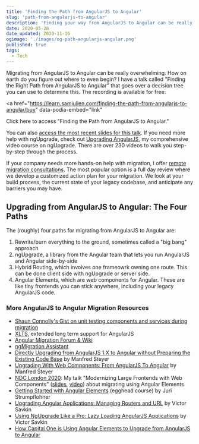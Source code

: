 ```yaml
---
title: 'Finding the Path from AngularJS to Angular'
slug: 'path-from-angularjs-to-angular'
description: 'Finding your way from AngularJS to Angular can be really confusing. In this article, Sam Julien uncovers the different paths for migration and how to choose the one right for your company.'
date: 2020-05-28
date_updated: 2020-11-16
ogimage: './images/og-path-angularjs-angular.png'
published: true
tags:
  - Tech
---
```



Migrating from AngularJS to Angular can be really overwhelming. How on earth do you figure out where to even begin? I have a talk called "Finding the Right Path from AngularJS to Angular" that goes over a decision tree you can use to determine this. The recording is available for free:

<script src="https://cdn.podia.com/embeds.js" async="async"></script>

<a
  href="https://learn.samjulien.com/finding-the-path-from-angularjs-to-angular/buy"
  data-podia-embed="link"
>
  Click here to access "Finding the Path from AngularJS to Angular."
</a>

You can also [access the most recent slides for this talk](https://speakerdeck.com/samjulien/finding-the-right-path-from-angularjs-to-angular). If you need more help with ngUpgrade, check out [Upgrading AngularJS](https://www.upgradingangularjs.com/), my comprehensive video course on ngUpgrade. There are over 230 videos to walk you step-by-step through the process.

If your company needs more hands-on help with migration, I offer [remote migration consultations](https://www.upgradingangularjs.com/consulting). The most popular option is a full day review where we develop a customized action plan for your migration. We look at your build process, the current state of your legacy codebase, and anticipate any barriers you may have.

## Upgrading from AngularJS to Angular: The Four Paths

The (roughly) four paths for migrating from AngularJS to Angular are:

1. Rewrite/burn everything to the ground, sometimes called a "big bang" approach
2. ngUpgrade, a library from the Angular team that lets you run AngularJS and Angular side-by-side
3. Hybrid Routing, which involves one frameowrk owning one route. This can be done client side with ngUpgrade or server side.
4. Angular Elements, which are web components for Angular. These are like tiny frontends you can stick anywhere, including your legacy AngularJS code.

### More AngularJS to Angular Migration Resources

- [Shaun Connolly's Gist on unit testing components and services during migration](https://gist.github.com/saconnolly/619dfd855107b2e6c9bf9ab9257dd162)
- [XLTS](https://xlts.dev/), extended long term support for AngularJS
- [Angular Migration Forum & Wiki](https://github.com/angular/ngMigration-Forum/wiki)
- [ngMigration Assistant](https://github.com/ellamaolson/ngMigration-Assistant)
- [Directly Upgrading from AngularJS 1.X to Angular without Preparing the Existing Code Base](https://www.softwarearchitekt.at/post/2017/07/14/directly-upgrading-from-angularjs-1-x-to-angular-by-skipping-preparation.aspx) by Manfred Steyer
- [Upgrading With Web Components: From AngularJS To Angular](https://www.softwarearchitekt.at/post/2018/09/02/upgrading-with-web-components-from-angularjs-to-angular.aspx) by Manfred Steyer
- [NDC London 2020](https://ndc-london.com/): My talk "Modernizing Large Frontends with Web Components" ([slides](http://samj.im/ndc-london), [video](https://www.youtube.com/watch?v=Q_DAn3EvYvY&list=PL03Lrmd9CiGeteXRzmn27mnlHKgOEACi2&index=100)) about migrating using Angular Elements
- [Getting Started with Angular Elements](https://egghead.io/courses/getting-started-with-angular-elements) (egghead course) by Juri Strumpflohner
- [Upgrading Angular Applications: Managing Routers and URL](https://blog.nrwl.io/upgrading-angular-applications-managing-routers-and-url-ca5588290aaa) by Victor Savkin
- [Using NgUpgrade Like a Pro: Lazy Loading AngularJS Applications](https://blog.nrwl.io/using-ngupgrade-like-a-pro-lazy-loading-angularjs-applications-469819f5c86) by Victor Savkin
- [How Capital One is Using Angular Elements to Upgrade from AngularJS to Angular](https://www.capitalone.com/tech/software-engineering/how-capital-one-is-using-angular-elements-to-upgrade-from-angularjs-to-angular/)
